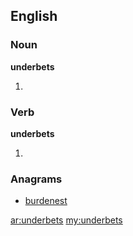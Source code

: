 ==English==

===Noun===
'''underbets'''

#{{plural of|underbet}}

===Verb===
'''underbets'''

#{{third person singular of|underbet}}

===Anagrams===
* [[burdenest#English|burdenest]]

[[ar:underbets]]
[[my:underbets]]